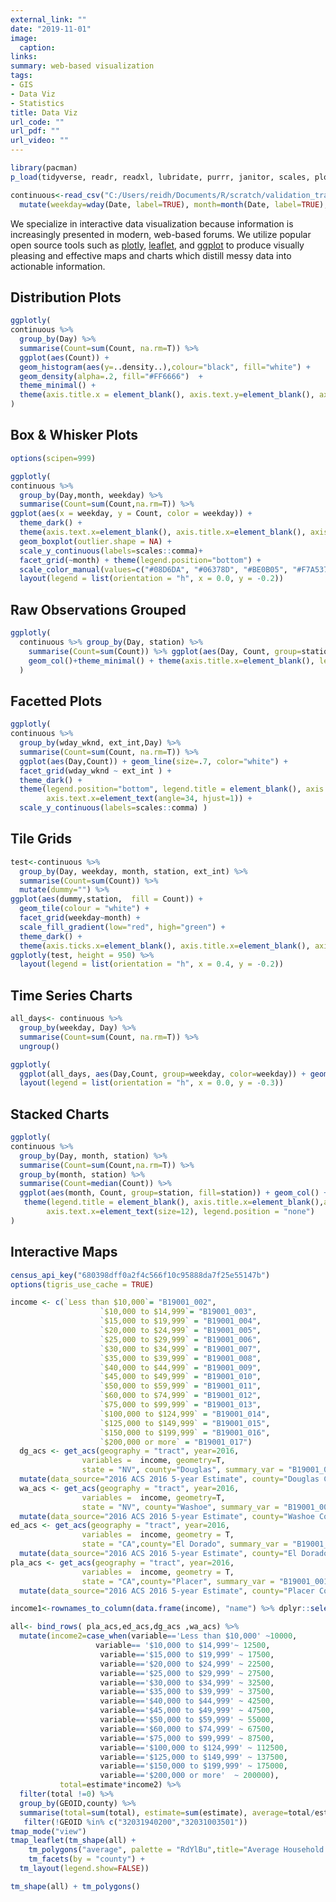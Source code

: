```yaml
---
external_link: ""
date: "2019-11-01"
image:
  caption: 
links:
summary: web-based visualization
tags:
- GIS
- Data Viz
- Statistics
title: Data Viz
url_code: ""
url_pdf: ""
url_video: ""
---
```


```r
library(pacman)
p_load(tidyverse, readr, readxl, lubridate, purrr, janitor, scales, plotly, tmap, leaflet, DT,lubridate,sf,xfun, ggridges, ggmap,tidycensus, leaflet, geojsonio, sf, tmap, tmaptools, DT, xfun,ceramic, gganimate, geojsonio,  gifski, transformr, ggspatial)
```

```r
continuous<-read_csv("C:/Users/reidh/Documents/R/scratch/validation_traffic_counts/analysis_methodology/continuous.csv") %>%
  mutate(weekday=wday(Date, label=TRUE), month=month(Date, label=TRUE), Day1=as.character(Day))
```

We specialize in interactive data visualization because information is increasingly presented in modern, web-based forums. We utilize popular open source tools such as [plotly](https://plot.ly/), [leaflet](https://leafletjs.com/), and [ggplot](https://ggplot2.tidyverse.org/index.html) to produce visually pleasing and effective maps and charts which distill messy data into actionable information.

## Distribution Plots

```r
ggplotly(
continuous %>% 
  group_by(Day) %>% 
  summarise(Count=sum(Count, na.rm=T)) %>% 
  ggplot(aes(Count)) +
  geom_histogram(aes(y=..density..),colour="black", fill="white") +
  geom_density(alpha=.2, fill="#FF6666")  +
  theme_minimal() +
  theme(axis.title.x = element_blank(), axis.text.y=element_blank(), axis.title.y=element_blank())
)
```

## Box & Whisker Plots

```r
options(scipen=999)

ggplotly(
continuous %>%
  group_by(Day,month, weekday) %>%
  summarise(Count=sum(Count,na.rm=T)) %>%
ggplot(aes(x = weekday, y = Count, color = weekday)) + 
  theme_dark() +
  theme(axis.text.x=element_blank(), axis.title.x=element_blank(), axis.title.y=element_blank(), axis.ticks.x=element_blank()) +
  geom_boxplot(outlier.shape = NA) +
  scale_y_continuous(labels=scales::comma)+
  facet_grid(~month) + theme(legend.position="bottom") +
  scale_color_manual(values=c("#08D6DA", "#06378D", "#BE0B05", "#F7A537", "#DEF006", "#35AA27", "#940CD8")), height=500) %>%
  layout(legend = list(orientation = "h", x = 0.0, y = -0.2)) 
```

## Raw Observations Grouped

```r
ggplotly(
  continuous %>% group_by(Day, station) %>% 
    summarise(Count=sum(Count)) %>% ggplot(aes(Day, Count, group=station, fill=station)) + 
    geom_col()+theme_minimal() + theme(axis.title.x=element_blank(), legend.position = "none", axis.title.y=element_blank()) + scale_y_continuous(labels=scales::comma) + scale_x_date() 
  )
```

## Facetted Plots

```r
ggplotly(
continuous %>% 
  group_by(wday_wknd, ext_int,Day) %>% 
  summarise(Count=sum(Count, na.rm=T)) %>%
  ggplot(aes(Day,Count)) + geom_line(size=.7, color="white") +
  facet_grid(wday_wknd ~ ext_int ) +
  theme_dark() +
  theme(legend.position="bottom", legend.title = element_blank(), axis.title.x=element_blank(), axis.title.y=element_blank(),
        axis.text.x=element_text(angle=34, hjust=1)) +
  scale_y_continuous(labels=scales::comma) )
```

## Tile Grids

```r

test<-continuous %>%
  group_by(Day, weekday, month, station, ext_int) %>%
  summarise(Count=sum(Count)) %>%
  mutate(dummy="") %>%
ggplot(aes(dummy,station,  fill = Count)) + 
  geom_tile(colour = "white") + 
  facet_grid(weekday~month) + 
  scale_fill_gradient(low="red", high="green") +
  theme_dark() +
  theme(axis.ticks.x=element_blank(), axis.title.x=element_blank(), axis.title.y=element_blank(), axis.text.y=element_text(size=7), axis.text.x=element_blank(),legend.position = "none")
ggplotly(test, height = 950) %>%
  layout(legend = list(orientation = "h", x = 0.4, y = -0.2))
```

## Time Series Charts

```r
all_days<- continuous %>% 
  group_by(weekday, Day) %>% 
  summarise(Count=sum(Count, na.rm=T)) %>% 
  ungroup()

ggplotly(
  ggplot(all_days, aes(Day,Count, group=weekday, color=weekday)) + geom_line() + theme_minimal() + theme(axis.title.y = element_blank())+scale_y_continuous(labels=scales::comma)) %>%
  layout(legend = list(orientation = "h", x = 0.0, y = -0.3)) 

```

## Stacked Charts

```r
ggplotly(
continuous %>% 
  group_by(Day, month, station) %>%
  summarise(Count=sum(Count,na.rm=T)) %>%
  group_by(month, station) %>%
  summarise(Count=median(Count)) %>% 
  ggplot(aes(month, Count, group=station, fill=station)) + geom_col() + theme_minimal() +
   theme(legend.title = element_blank(), axis.title.x=element_blank(),axis.title.y=element_blank(), axis.text.y=element_blank(),
        axis.text.x=element_text(size=12), legend.position = "none") 
)
```

## Interactive Maps
```r
census_api_key("680398dff0a2f4c566f10c95888da7f25e55147b")
options(tigris_use_cache = TRUE)

income <- c(`Less than $10,000`= "B19001_002",
                    `$10,000 to $14,999`= "B19001_003",
                    `$15,000 to $19,999` = "B19001_004",
                    `$20,000 to $24,999` = "B19001_005",
                    `$25,000 to $29,999` = "B19001_006",
                    `$30,000 to $34,999` = "B19001_007",
                    `$35,000 to $39,999` = "B19001_008", 
                    `$40,000 to $44,999` = "B19001_009",
                    `$45,000 to $49,999` = "B19001_010",
                    `$50,000 to $59,999` = "B19001_011", 
                    `$60,000 to $74,999` = "B19001_012",
                    `$75,000 to $99,999` = "B19001_013",
                    `$100,000 to $124,999` = "B19001_014", 
                    `$125,000 to $149,999` = "B19001_015",
                    `$150,000 to $199,999` = "B19001_016", 
                    `$200,000 or more` = "B19001_017")
  dg_acs <- get_acs(geography = "tract", year=2016, 
                variables =  income, geometry=T,
                state = "NV", county="Douglas", summary_var = "B19001_001") %>%
  mutate(data_source="2016 ACS 2016 5-year Estimate", county="Douglas County")
  wa_acs <- get_acs(geography = "tract", year=2016, 
                variables =  income, geometry=T,
                state = "NV", county="Washoe", summary_var = "B19001_001") %>%
  mutate(data_source="2016 ACS 2016 5-year Estimate", county="Washoe County")
ed_acs <- get_acs(geography = "tract", year=2016, 
                variables =  income, geometry = T,
                state = "CA",county="El Dorado", summary_var = "B19001_001") %>%
  mutate(data_source="2016 ACS 2016 5-year Estimate", county="El Dorado County") 
pla_acs <- get_acs(geography = "tract", year=2016, 
                variables =  income, geometry = T,
                state = "CA",county="Placer", summary_var = "B19001_001") %>%
  mutate(data_source="2016 ACS 2016 5-year Estimate", county="Placer County") 

income1<-rownames_to_column(data.frame(income), "name") %>% dplyr::select(name) %>% pull()

all<- bind_rows( pla_acs,ed_acs,dg_acs ,wa_acs) %>%
  mutate(income2=case_when(variable=='Less than $10,000' ~10000,
                   variable== '$10,000 to $14,999'~ 12500,
                    variable=='$15,000 to $19,999' ~ 17500,
                    variable=='$20,000 to $24,999' ~ 22500,
                    variable=='$25,000 to $29,999' ~ 27500,
                    variable=='$30,000 to $34,999' ~ 32500,
                    variable=='$35,000 to $39,999' ~ 37500,
                    variable=='$40,000 to $44,999' ~ 42500,
                    variable=='$45,000 to $49,999' ~ 47500,
                    variable=='$50,000 to $59,999' ~ 55000, 
                    variable=='$60,000 to $74,999' ~ 67500,
                    variable=='$75,000 to $99,999' ~ 87500,
                    variable=='$100,000 to $124,999' ~ 112500, 
                    variable=='$125,000 to $149,999' ~ 137500,
                    variable=='$150,000 to $199,999' ~ 175000,
                    variable=='$200,000 or more'  ~ 200000),
           total=estimate*income2) %>%
  filter(total !=0) %>%
  group_by(GEOID,county) %>%
  summarise(total=sum(total), estimate=sum(estimate), average=total/estimate) %>%
   filter(!GEOID %in% c("32031940200","32031003501"))
tmap_mode("view")
tmap_leaflet(tm_shape(all) +
    tm_polygons("average", palette = "RdYlBu",title="Average Household Income") +
    tm_facets(by = "county") +
  tm_layout(legend.show=FALSE))
```

```r
tm_shape(all) + tm_polygons()
```

